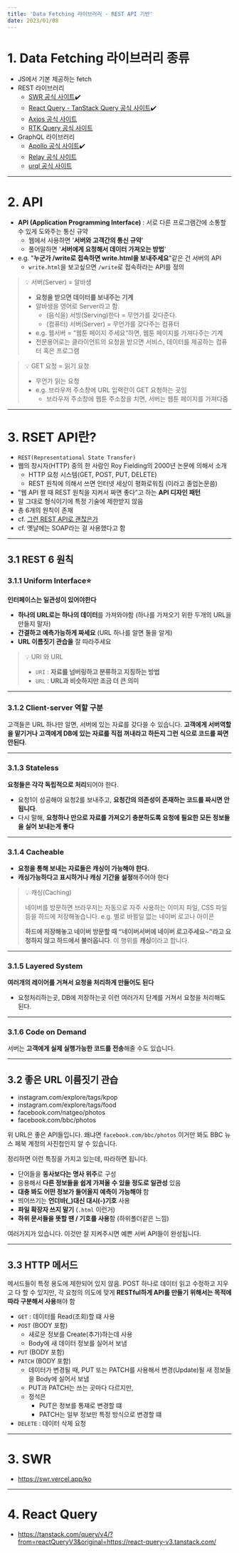 ```yaml
---
title: 'Data Fetching 라이브러리 - REST API 기반'
date: 2023/01/08
---
```


# 1. Data Fetching 라이브러리 종류

- JS에서 기본 제공하는 fetch
- REST 라이브러리
  - [SWR 공식 사이트](https://swr.vercel.app/)✔️
  - [React Query - TanStack Query 공식 사이트](https://github.com/TanStack/query)✔️
  - [Axios 공식 사이트](https://axios-http.com/docs/intro)
  - [RTK Query 공식 사이트](https://redux-toolkit.js.org/rtk-query/overview)
- GraphQL 라이브러리
  - [Apollo 공식 사이트](https://www.apollographql.com)✔️
  - [Relay 공식 사이트](https://relay.dev/)
  - [urql 공식 사이트](https://formidable.com/open-source/urql/)

---

# 2. API

- **API (Application Programming Interface)** : 서로 다른 프로그램간에 소통할 수 있게 도와주는 통신 규약
  - 웹에서 사용하면 '**서버와 고객간의 통신 규약**'
  - 풀어말하면 '**서버에게 요청해서 데이터 가져오는 방법**'
- e.g. "**누군가 /write로 접속하면 write.html을 보내주세요**"같은 건 서버의 API
  - `write.html`을 보고싶으면 `/write`로 접속하라는 API를 정의

> 💡 서버(Server) = 알바생
>
> - **요청을 받으면 데이터를 보내주는 기계**
> - 알바생을 영어로 Server라고 함.
>   - (음식을) 서빙(Serving)한다 = 무언가를 갖다준다.
>   - (컴퓨터) 서버(Server) = 무언가를 갖다주는 컴퓨터
> - e.g. 웹서버 = “웹툰 페이지 주세요“하면, 웹툰 페이지를 가져다주는 기계
> - 전문용어로는 클라이언트의 요청을 받으면 서비스, 데이터를 제공하는 컴퓨터 혹은 프로그램

> 💡 GET 요청 = 읽기 요청
>
> - 무언가 읽는 요청
> - e.g. 브라우저 주소창에 URL 입력란이 GET 요청하는 곳임
>   - 브라우저 주소창에 웹툰 주소창을 치면, 서버는 웹툰 페이지를 가져다줌

---

# 3. RSET API란?

- `REST(Representational State Transfer)`
- 웹의 창시자(HTTP) 중의 한 사람인 Roy Fielding의 2000년 논문에 의해서 소개
  - HTTP 요청 시스템(GET, POST, PUT, DELETE)
  - REST 원칙에 의해서 쓰면 인터넷 세상이 평화로워짐 (이라고 졸업논문씀)
- "웹 API 짤 때 REST 원칙을 지켜서 짜면 좋다”고 하는 **API 디자인 패턴**
- 말 그대로 형식이기에 특정 기술에 제한받지 않음
- 총 6개의 원칙이 존재
- cf. [그런 REST API로 괜찮은가](https://youtu.be/RP_f5dMoHFc)
- cf. 옛날에는 SOAP라는 걸 사용했다고 함

---

## 3.1 REST 6 원칙

### 3.1.1 Uniform Interface⭐

**인터페이스는 일관성이 있어야한다**

- **하나의 URL로는 하나의 데이터**를 가져와야함 (하나를 가져오기 위한 두개의 URL을 만들지 말자)
- **간결하고 예측가능하게 짜세요** (URL 하나를 알면 둘을 알게)
- **URL 이름짓기 관습을** 잘 따라주세요

> 💡 URI 와 URL
>
> - `URI` : **자료를 넘버링하고 분류하고 지칭하는 방법**
> - `URL` : **URL과 비슷하지만 조금 더 큰 의미**

---

### 3.1.2 Client-server 역할 구분

고객들은 URL 하나만 알면, 서버에 있는 자료를 갖다쓸 수 있습니다.
**고객에게 서버역할을 맡기거나 고객에게 DB에 있는 자료를 직접 꺼내라고 하든지 그런 식으로 코드를 짜면 안된다**.

---

### 3.1.3 Stateless

**요청들은 각각 독립적으로 처리**되어야 한다.

- 요청1이 성공해야 요청2를 보내주고, **요청간의 의존성이 존재하는 코드를 짜시면 안됩니다**.
- 다시 말해, **요청하나 만으로 자료를 가져오기 충분하도록 요청에 필요한 모든 정보들을 실어 보내는게 좋다**

---

### 3.1.4 Cacheable

- **요청을 통해 보내는 자료들은 캐싱이 가능해야 한다.**
- **캐싱가능하다고 표시하거나 캐싱 기간을 설정**해주어야 한다

> 💡 캐싱(Caching)
>
> 네이버를 방문하면 브라우저는 자동으로 자주 사용하는 이미지 파일, CSS 파일 등을 하드에 저장해놓습니다.
> e.g. 별로 바뀔일 없는 네이버 로고나 아이콘
>
> **하드에 저장해놓고 네이버 방문할 때 “네이버서버에 네이버 로고주세요~”라고 요청하지 않고 하드에서 불러옵니다**.
> 이 행위를 **캐싱**이라고 합니다.

---

### 3.1.5 Layered System

**여러개의 레이어를 거쳐서 요청을 처리하게 만들어도 된다**

- 요청처리하는곳, DB에 저장하는곳 이런 여러가지 단계를 거쳐서 요청을 처리해도 된다.

---

### 3.1.6 Code on Demand

서버는 **고객에게 실제 실행가능한 코드를 전송**해줄 수도 있습니다.

---

## 3.2 좋은 URL 이름짓기 관습

- instagram.com/explore/tags/kpop
- instagram.com/explore/tags/food
- facebook.com/natgeo/photos
- facebook.com/bbc/photos

위 URL은 좋은 API들입니다.
왜냐면 `facebook.com/bbc/photos` 이거만 봐도 BBC 뉴스 페북 계정의 사진첩인지 알 수 있습니다.

정리하면 이런 특징을 가지고 있는데, 따라하면 됩니다.

- 단어들을 **동사보다는 명사 위주**로 구성
- 응용해서 **다른 정보들을 쉽게 가져올 수 있을 정도로 일관성** 있음
- **대충 봐도 어떤 정보가 들어올지 예측이 가능해야** 함
- 띄어쓰기는 **언더바(\_)대신 대시(-)기호** 사용
- **파일 확장자 쓰지 말기** (`.html` 이런거)
- **하위 문서들을 뜻할 땐 / 기호를 사용**함 (하위폴더같은 느낌)

여러가지가 있습니다. 이것만 잘 지켜주시면 예쁜 서버 API들이 완성됩니다.

---

## 3.3 HTTP 메서드

메서드들이 특정 용도에 제한되어 있지 않음. POST 하나로 데이터 읽고 수정하고 지우고 다 할 수 있지만,
각 요청의 의도에 맞게 **RESTful하게 API를 만들기 위해서는 목적에 따라 구분해서 사용**해야 함

- `GET` : 데이터를 Read(조회)할 떄 사용
- `POST` (BODY 포함)
  - 새로운 정보를 Create(추가)하는데 사용
  - Body에 새 데이터 정보를 실어서 보냄
- `PUT` (BODY 포함)
- `PATCH` (BODY 포함)
  - 데이터가 변경될 때, PUT 또는 PATCH를 사용해서 변경(Update)될 새 정보들을 Body에 실어서 보냄
  - PUT과 PATCH는 쓰는 곳마다 다르지만,
  - 정석은
    - PUT은 정보를 통쟤로 변경할 떄
    - PATCH는 일부 정보만 특정 방식으로 변경할 떄
- `DELETE` : 데이터 삭제 요청

---

# 3. SWR

- https://swr.vercel.app/ko

---

# 4. React Query

- https://tanstack.com/query/v4/?from=reactQueryV3&original=https://react-query-v3.tanstack.com/
